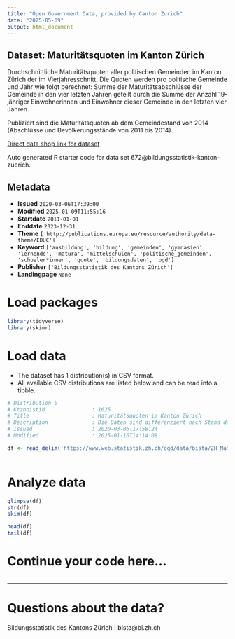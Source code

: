 ```yaml
---
title: "Open Government Data, provided by Canton Zurich"
date: "2025-05-09"
output: html_document
---
```


## Dataset: Maturitätsquoten im Kanton Zürich

Durchschnittliche Maturitätsquoten aller politischen Gemeinden im Kanton Zürich der im Vierjahresschnitt. Die Quoten werden pro politische Gemeinde und Jahr wie folgt berechnet: Summe der Maturitätsabschlüsse der Gemeinde in den vier letzten Jahren geteilt durch die Summe der Anzahl 19-jähriger Einwohnerinnen und Einwohner dieser Gemeinde in den letzten vier Jahren.

Publiziert sind die Maturitätsquoten ab dem Gemeindestand von 2014 (Abschlüsse und Bevölkerungsstände von 2011 bis 2014).

[Direct data shop link for dataset](https://www.zh.ch/de/politik-staat/statistik-daten/datenkatalog.html#/datasets/672@bildungsstatistik-kanton-zuerich)

Auto generated R starter code for data set 672@bildungsstatistik-kanton-zuerich.

## Metadata

- **Issued** `2020-03-06T17:39:00`
- **Modified** `2025-01-09T11:55:16`
- **Startdate** `2011-01-01`
- **Enddate** `2023-12-31`
- **Theme** `['http://publications.europa.eu/resource/authority/data-theme/EDUC']`
- **Keyword** `['ausbildung', 'bildung', 'gemeinden', 'gymnasien', 'lernende', 'matura', 'mittelschulen', 'politische_gemeinden', 'schueler*innen', 'quote', 'bildungsdaten', 'ogd']`
- **Publisher** `['Bildungsstatistik des Kantons Zürich']`
- **Landingpage** `None`


# Load packages

```r

library(tidyverse)
library(skimr)

```

# Load data

-   The dataset has 1 distribution(s) in CSV format.
-   All available CSV distributions are listed below and can be read into a tibble.

```r

# Distribution 0
# Ktzhdistid               : 1625
# Title                    : Maturitätsquoten im Kanton Zürich
# Description              : Die Daten sind differenziert nach Stand der Gemeindegrenzen, politische Gemeinde, BFS-Code der politischen Gemeinde. Ausgewiesen werden die Anzahl Abschlüsse einer Gymnasialen Maturität, die Anzahl Personen im Alter von 19 Jahren und die daraus berechnete Quote. Stand_Gemeindegrenzen: Durch die Fusionen von Gemeinden verändern sich die Gemeindegrenzen von Jahr zu Jahr. Der Stand der Gemeindegrenzen zeigt das Jahr, das für die Auswahl der Gemeinden benutzt wird. Sind Gemeinden in den Vorjahren noch nicht fusioniert, werden diese für die Berechnung zusammengefasst. Total_Abschluss_gymnasial: Die Anzahl aller in den vier relevanten Jahren erlangen gymnasialen Maturitäten. Relevant für die Zuteilung zu den Gemeinden ist der Wohnort der Schülerinnen und Schüler. Schülerinnen und Schüler, welche eine Schule ausserhalb des Kantons Zürich besuchen, sind nicht berücksichtigt. Total_19_Jahre: Als Referenz für die Quotenberechnung dient die jeweilige 19-jährige Wohnbevölkerung. Für Gemeinden, deren Anzahl 19-Jähriger kleiner als 51 ist, wird keine Maturitätsquote berechnet. Die Daten im Zähler werden im Rahmen der Statistik der Bildungsabschlüsse für das Bundesamtes für Statistik erhoben. Es handelt sich um eine Vollerhebung. Die Daten im Zähler stammen aus der Bevölkerungsstatistik des Kanton Zürich vom Statistischen Amt Kanton Zürich.
# Issued                   : 2020-03-06T17:58:24
# Modified                 : 2025-01-10T14:14:08

df <- read_delim('https://www.web.statistik.zh.ch/ogd/data/bista/ZH_Maturitaetsquote_Gemeinden_und_Kanton.csv')



```

# Analyze data

```r

glimpse(df)
str(df)
skim(df)

head(df)
tail(df)

```

# Continue your code here...

```r

```

------------------------------------------------------------------------

# Questions about the data?

Bildungsstatistik des Kantons Zürich | bista@bi.zh.ch

